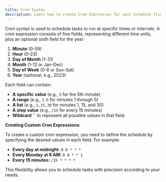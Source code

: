 ```yaml
---
title: Cron Syntax
description: Learn how to create Cron Expression for your Schedule Trigger
---
```


Cron syntax is used to schedule tasks to run at specific times or intervals. A cron expression consists of five fields, representing different time units, plus an optional sixth field for the year:

1. **Minute** (0-59)
2. **Hour** (0-23)
3. **Day of Month** (1-31)
4. **Month** (1-12 or Jan-Dec)
5. **Day of Week** (0-6 or Sun-Sat)
6. **Year** (optional, e.g., 2023)

Each field can contain:

- **A specific value** (e.g., `5` for the 5th minute)
- **A range** (e.g., `1-5` for minutes 1 through 5)
- **A list** (e.g., `1,15,30` for minutes 1, 15, and 30)
- **A step value** (e.g., `/15` for every 15 minutes)
- **Wildcard ``** to represent all possible values in that field.

**Creating Custom Cron Expressions:**

To create a custom cron expression, you need to define the schedule by specifying the desired values in each field. For example:

- **Every day at midnight:** `0 0 * * *`
- **Every Monday at 8 AM:** `0 8 * * 1`
- **Every 15 minutes:** `/15 * * * *`

This flexibility allows you to schedule tasks with precision according to your needs.
